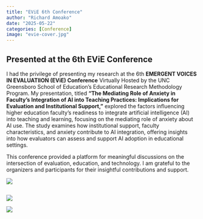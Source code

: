 ---
title: "EViE 6th Conference"
author: "Richard Amoako"
date: "2025-05-22"
categories: [Conference]
image: "evie-cover.jpg"
---

## **Presented at the 6th EViE Conference**

I had the privilege of presenting my research at the 6th **EMERGENT VOICES IN EVALUATIION (EViE) Conference** Virtually Hosted by the UNC Greensboro School of Education's Educational Research Methodology Program. My presentation, titled **"The Mediating Role of Anxiety in Faculty's Integration of AI into Teaching Practices: Implications for Evaluation and Institutional Support,"** explored the factors influencing higher education faculty's readiness to integrate artificial intelligence (AI) into teaching and learning, focusing on the mediating role of anxiety about AI use. The study examines how institutional support, faculty characteristics, and anxiety contribute to AI integration, offering insights into how evaluators can assess and support AI adoption in educational settings.

This conference provided a platform for meaningful discussions on the intersection of evaluation, education, and technology. I am grateful to the organizers and participants for their insightful contributions and support.

![](paper.jpg)

![]()

![](session.jpg)

![](evie-cover.jpg)
